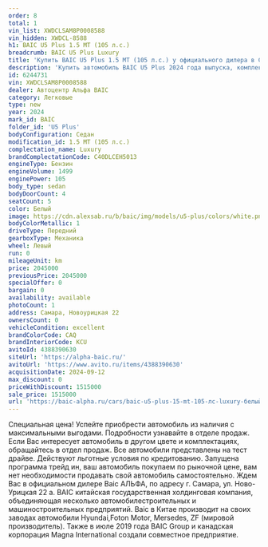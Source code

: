 ```yaml
---
order: 8
total: 1
vin_list: XWDCLSAM8P0008588
vin_hidden: XWDCL-8588
h1: BAIC U5 Plus 1.5 MT (105 л.с.)
breadcrumb: BAIC U5 Plus Luxury
title: 'Купить BAIC U5 Plus 1.5 MT (105 л.с.) у официального дилера в Самаре'
description: 'Купить автомобиль BAIC U5 Plus 2024 года выпуска, комплектация Luxury, цвет - Белый, двигатель - 1.5 MT (105 л.с.) у официального дилера в г. Самара. Стоимость данного автомобиля BAIC U5 Plus – 1515000'
id: 6244731
vin: XWDCLSAM8P0008588
dealer: Автоцентр Альфа BAIC
category: Легковые
type: new
year: 2024
mark_id: BAIC
folder_id: 'U5 Plus'
bodyConfiguration: Седан
modification_id: 1.5 MT (105 л.с.)
complectation_name: Luxury
brandComplectationCode: C40DLCEH5013
engineType: Бензин
engineVolume: 1499
enginePower: 105
body_type: sedan
bodyDoorCount: 4
seatCount: 5
color: Белый
image: https://cdn.alexsab.ru/b/baic/img/models/u5-plus/colors/white.png
bodyColorMetallic: 1
driveType: Передний
gearboxType: Механика
wheel: Левый
run: 0
mileageUnit: km
price: 2045000
previousPrice: 2045000
specialOffer: 0
bargain: 0
availability: available
photoCount: 1
address: Самара, Новоурицкая 22
ownersCount: 0
vehicleCondition: excellent
brandColorCode: CAQ
brandInteriorCode: KCU
avitoId: 4388390630
siteUrl: 'https://alpha-baic.ru/'
avitoUrl: 'https://www.avito.ru/items/4388390630'
acquisitionDate: 2024-09-12
max_discount: 0
priceWithDiscount: 1515000
sale_price: 1515000
url: 'https://baic-alpha.ru/cars/baic-u5-plus-15-mt-105-лс-luxury-белый-2024/'
---
```

Специальная цена! Успейте приобрести автомобиль из наличия с максимальными выгодами. Подробности узнавайте в отделе продаж. Если Вас интересует автомобиль в другом цвете и комплектациях, обращайтесь в отдел продаж. Все автомобили представлены на тест драйве. Действуют льготные условия по кредитованию. Запущена программа трейд ин, ваш автомобиль покупаем по рыночной цене, вам нет необходимости продавать свой автомобиль самостоятельно. Ждем Вас в официальном дилере Baic АЛЬФА, по адресу г. Самара, ул. Ново-Урицкая 22 а. BAIC китайская государственная холдинговая компания, объединяющая несколько автомобилестроительных и машиностроительных предприятий. Baic в Китае производит на своих заводах автомобили Hyundai,Foton Motor, Mersedes, ZF (мировой производитель). Также в июле 2019 года BAIC Group и канадская корпорация Magna International создали совместное предприятие.